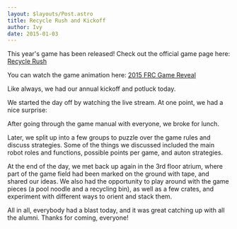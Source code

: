 ```yaml
---
layout: $layouts/Post.astro
title: Recycle Rush and Kickoff
author: Ivy 
date: 2015-01-03
---
```


This year's game has been released! Check out the official game page here: [Recycle Rush](http://www.usfirst.org/roboticsprograms/frc/2015-game)

You can watch the game animation here: [2015 FRC Game Reveal](http://www.youtube.com/watch?v=hTyCIYZQ_1s)

Like always, we had our annual kickoff and potluck today.

We started the day off by watching the live stream. At one point, we had a nice surprise:
<NewsImage
  src="https://stuypulse.nyc3.cdn.digitaloceanspaces.com/site/img/news/alexlive.jpg"
  alt="Alex Carillo"
  desc="*Alex Carrillo, team 694 alum, represents StuyPulse on the big screen.*"
/>

After going through the game manual with everyone, we broke for lunch. 

<NewsImage
  src="https://stuypulse.nyc3.cdn.digitaloceanspaces.com/site/img/news/potluck2015.jpg"
  alt="Lunch"
  desc="*Yum.*"
/>


Later, we split up into a few groups to puzzle over the game rules and discuss strategies. Some of the things we discussed included the main robot roles and functions, possible points per game, and auton strategies.

<NewsImage
  src="https://stuypulse.nyc3.cdn.digitaloceanspaces.com/site/img/news/kickoffgroups2015.jpg"
  alt="Strategy groups"
  desc="*Joe Blay shares some of his valuable wisdom regarding pool noodles.*"
/>

At the end of the day, we met back up again in the 3rd floor atrium, where part of the game field had been marked on the ground with tape, and shared our ideas. We also had the opportunity to play around with the game pieces (a pool noodle and a recycling bin), as well as a few crates, and experiment with different ways to orient and stack them.

<NewsImage
  src="https://stuypulse.nyc3.cdn.digitaloceanspaces.com/site/img/news/preparefordoom.jpg"
  alt="Third floor meeting"
  desc="*I don't like the look of that ruler...*"
/>

All in all, everybody had a blast today, and it was great catching up with all the alumni. Thanks for coming, everyone!
